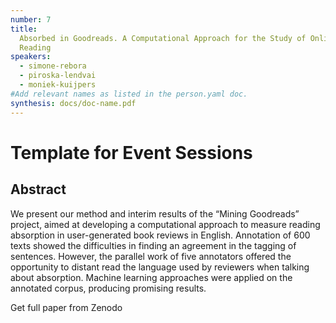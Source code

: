 ```yaml
---
number: 7
title:
  Absorbed in Goodreads. A Computational Approach for the Study of Online Social
  Reading
speakers:
  - simone-rebora
  - piroska-lendvai
  - moniek-kuijpers
#Add relevant names as listed in the person.yaml doc.
synthesis: docs/doc-name.pdf
---
```


# Template for Event Sessions

## Abstract

We present our method and interim results of the “Mining Goodreads” project,
aimed at developing a computational approach to measure reading absorption in
user-generated book reviews in English. Annotation of 600 texts showed the
difficulties in finding an agreement in the tagging of sentences. However, the
parallel work of five annotators offered the opportunity to distant read the
language used by reviewers when talking about absorption. Machine learning
approaches were applied on the annotated corpus, producing promising results.

<Link link="https://doi.org/10.5281/zenodo.3897251">
  Get full paper from Zenodo
</Link>

<Speakers>
<Speaker speaker="simone-rebora">

</Speaker>

<Speaker speaker="piroska-lendvai">

</Speaker>

<Speaker speaker="moniek-kuijpers">

</Speaker>

</Speakers>
